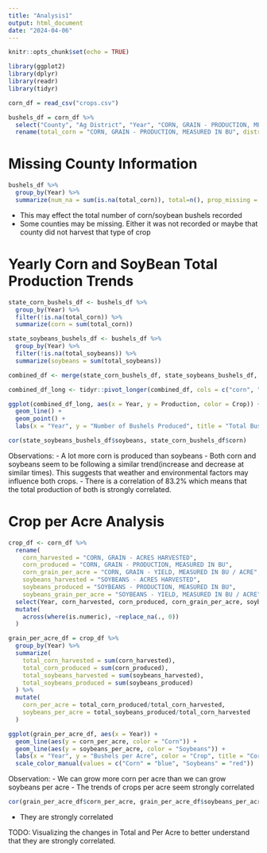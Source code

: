 ```yaml
---
title: "Analysis1"
output: html_document
date: "2024-04-06"
---
```


```r
knitr::opts_chunk$set(echo = TRUE)
```

```r
library(ggplot2)
library(dplyr)
library(readr)
library(tidyr)
```

```r
corn_df = read_csv("crops.csv")
```

```r
bushels_df = corn_df %>%
  select("County", "Ag District", "Year", "CORN, GRAIN - PRODUCTION, MEASURED IN BU", "SOYBEANS - PRODUCTION, MEASURED IN BU") %>%
  rename(total_corn = "CORN, GRAIN - PRODUCTION, MEASURED IN BU", district = "Ag District", total_soybeans = "SOYBEANS - PRODUCTION, MEASURED IN BU")
```

# Missing County Information

```r
bushels_df %>%
  group_by(Year) %>%
  summarize(num_na = sum(is.na(total_corn)), total=n(), prop_missing = num_na/total)
```

- This may effect the total number of corn/soybean bushels recorded
- Some counties may be missing. Either it was not recorded or maybe that county did not harvest that type of crop

# Yearly Corn and SoyBean Total Production Trends

```r
state_corn_bushels_df <- bushels_df %>%
  group_by(Year) %>%
  filter(!is.na(total_corn)) %>%
  summarize(corn = sum(total_corn))

state_soybeans_bushels_df <- bushels_df %>%
  group_by(Year) %>%
  filter(!is.na(total_soybeans)) %>%
  summarize(soybeans = sum(total_soybeans))

combined_df <- merge(state_corn_bushels_df, state_soybeans_bushels_df, by = "Year", all = TRUE)

combined_df_long <- tidyr::pivot_longer(combined_df, cols = c("corn", "soybeans"), names_to = "Crop", values_to = "Production")

ggplot(combined_df_long, aes(x = Year, y = Production, color = Crop)) +
  geom_line() +
  geom_point() +
  labs(x = "Year", y = "Number of Bushels Produced", title = "Total Bushels of Corn and Soybean Producted Over Time")
```

```r
cor(state_soybeans_bushels_df$soybeans, state_corn_bushels_df$corn)
```

Observations:
- A lot more corn is produced than soybeans
- Both corn and soybeans seem to be following a similar trend(increase and decrease at similar times). This suggests that weather and environmental factors may influence both crops.
- There is a correlation of 83.2% which means that the total production of both is strongly correlated.

# Crop per Acre Analysis

```r
crop_df <- corn_df %>%
  rename(
    corn_harvested = "CORN, GRAIN - ACRES HARVESTED",
    corn_produced = "CORN, GRAIN - PRODUCTION, MEASURED IN BU",
    corn_grain_per_acre = "CORN, GRAIN - YIELD, MEASURED IN BU / ACRE",
    soybeans_harvested = "SOYBEANS - ACRES HARVESTED", 
    soybeans_produced = "SOYBEANS - PRODUCTION, MEASURED IN BU",
    soybeans_grain_per_acre = "SOYBEANS - YIELD, MEASURED IN BU / ACRE") %>%
  select(Year, corn_harvested, corn_produced, corn_grain_per_acre, soybeans_harvested, soybeans_produced, soybeans_grain_per_acre) %>%
  mutate(
    across(where(is.numeric), ~replace_na(., 0))
  )
```

```r
grain_per_acre_df = crop_df %>%
  group_by(Year) %>%
  summarize(
    total_corn_harvested = sum(corn_harvested),
    total_corn_produced = sum(corn_produced),
    total_soybeans_harvested = sum(soybeans_harvested),
    total_soybeans_produced = sum(soybeans_produced)
  ) %>%
  mutate(
    corn_per_acre = total_corn_produced/total_corn_harvested,
    soybeans_per_acre = total_soybeans_produced/total_corn_harvested
  )
```

```r
ggplot(grain_per_acre_df, aes(x = Year)) +
  geom_line(aes(y = corn_per_acre, color = "Corn")) +
  geom_line(aes(y = soybeans_per_acre, color = "Soybeans")) +
  labs(x = "Year", y = "Bushels per Acre", color = "Crop", title = "Corn and Soybean Bushel Production per Acre Over Years") +
  scale_color_manual(values = c("Corn" = "blue", "Soybeans" = "red"))
```

Observation:
- We can grow more corn per acre than we can grow soybeans per acre
- The trends of crops per acre seem strongly correlated

```r
cor(grain_per_acre_df$corn_per_acre, grain_per_acre_df$soybeans_per_acre)
```

- They are strongly correlated



TODO: Visualizing the changes in Total and Per Acre to better understand that they are strongly correlated.
